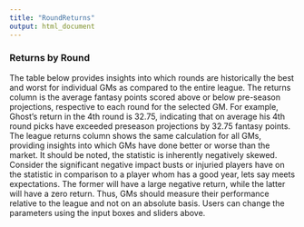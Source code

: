 ```yaml
---
title: "RoundReturns"
output: html_document
---
```


### Returns by Round
The table below provides insights into which rounds are historically the best and worst for individual GMs as compared to the entire league. The returns column is the average fantasy points scored above or below pre-season projections, respective to each round for the selected GM. For example, Ghost's return in the 4th round is 32.75, indicating that on average his 4th round picks have exceeded preseason projections by 32.75 fantasy points. The league returns column shows the same calculation for all GMs, providing insights into which GMs have done better or worse than the market. It should be noted, the statistic is inherently negatively skewed. Consider the significant negative impact busts or injuried players have on the statistic in comparison to a player whom has a good year, lets say meets expectations. The former will have a large negative return, while the latter will have a zero return. Thus, GMs should measure their performance relative to the league and not on an absolute basis. Users can change the parameters using the input boxes and sliders above.    